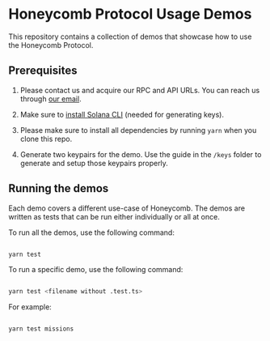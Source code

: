 # Honeycomb Protocol Usage Demos

This repository contains a collection of demos that showcase how to use the Honeycomb Protocol. 

## Prerequisites

1. Please contact us and acquire our RPC and API URLs. You can reach us through [our email](mailto:hello@honeycombprotocol.com).

2. Make sure to [install Solana CLI](https://docs.solanalabs.com/cli/install) (needed for generating keys).

3. Please make sure to install all dependencies by running `yarn` when you clone this repo.

4. Generate two keypairs for the demo. Use the guide in the `/keys` folder to generate and setup those keypairs properly.

## Running the demos

Each demo covers a different use-case of Honeycomb. The demos are written as tests that can be run either individually or all at once.

To run all the demos, use the following command:

```bash

yarn test

```

To run a specific demo, use the following command:

```bash

yarn test <filename without .test.ts>

```

For example:

```bash

yarn test missions

```